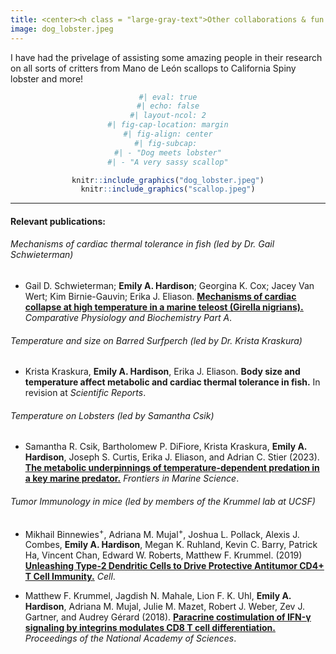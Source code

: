 ```yaml
---
title: <center><h class = "large-gray-text">Other collaborations & fun things</h></center>
image: dog_lobster.jpeg
---
```

 
```{=html}
<style>

#title-block-header {
  margin-block-end: 0rem;
  position: relative;
  margin-top: -1px;
  height: 75px;
}
.large-gray-text {
  letter-spacing: 1px;
  font-weight: 400;
  font-size: 44px; 
  color:  #5d889e;
  //text-transform: uppercase;
}
</style>
```
<p>

</p>

I have had the privelage of assisting some amazing people in their research on all sorts of critters from Mano de León scallops to California Spiny lobster and more!

<center>

```r
#| eval: true
#| echo: false
#| layout-ncol: 2
#| fig-cap-location: margin
#| fig-align: center
#| fig-subcap: 
#| - "Dog meets lobster"
#| - "A very sassy scallop"

knitr::include_graphics("dog_lobster.jpeg")
knitr::include_graphics("scallop.jpeg")
```

</center>

------------------------------------------------------------------------

#### Relevant publications:

###### *Mechanisms of cardiac thermal tolerance in fish (led by Dr. Gail Schwieterman)*

-   Gail D. Schwieterman; **Emily A. Hardison**; Georgina K. Cox; Jacey Van Wert; Kim Birnie-Gauvin; Erika J. Eliason. [[**Mechanisms of cardiac collapse at high temperature in a marine teleost (Girella nigrians).**]{.underline}](https://doi.org/10.1016/j.cbpa.2023.111512) *Comparative Physiology and Biochemistry Part A*.  

###### *Temperature and size on Barred Surfperch (led by Dr. Krista Kraskura)*

-   Krista Kraskura, **Emily A. Hardison**, Erika J. Eliason. **Body size and temperature affect metabolic and cardiac thermal tolerance in fish.** In revision at *Scientific Reports*.

###### *Temperature on Lobsters (led by Samantha Csik)*

-   Samantha R. Csik, Bartholomew P. DiFiore, Krista Kraskura, **Emily A. Hardison**, Joseph S. Curtis, Erika J. Eliason, and Adrian C. Stier (2023). [[**The metabolic underpinnings of temperature-dependent predation in a key marine predator.**]{.underline}](https://doi.org/10.3389/fmars.2023.1072807) *Frontiers in Marine Science*.

###### *Tumor Immunology in mice (led by members of the Krummel lab at UCSF)*

-   Mikhail Binnewies^+^, Adriana M. Mujal^+^, Joshua L. Pollack, Alexis J. Combes, **Emily A. Hardison**, Megan K. Ruhland, Kevin C. Barry, Patrick Ha, Vincent Chan, Edward W. Roberts, Matthew F. Krummel. (2019) [[**Unleashing Type-2 Dendritic Cells to Drive Protective Antitumor CD4+ T Cell Immunity**]{.underline}**.**](https://doi.org/10.1016/J.CELL.2019.02.005) *Cell*.

-   Matthew F. Krummel, Jagdish N. Mahale, Lion F. K. Uhl, **Emily A. Hardison**, Adriana M. Mujal, Julie M. Mazet, Robert J. Weber, Zev J. Gartner, and Audrey Gérard (2018). [[**Paracrine costimulation of IFN-γ signaling by integrins modulates CD8 T cell differentiation.**]{.underline}](https://doi.org/10.1073/pnas.1804556115) *Proceedings of the National Academy of Sciences*.
